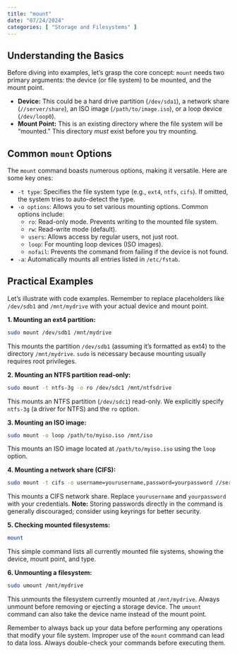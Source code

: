 ```yaml
---
title: "mount"
date: "07/24/2024"
categories: [ "Storage and Filesystems" ]
---
```

## Understanding the Basics

Before diving into examples, let's grasp the core concept:  `mount` needs two primary arguments: the device (or file system) to be mounted, and the mount point.

* **Device:** This could be a hard drive partition (`/dev/sda1`), a network share (`//server/share`), an ISO image (`/path/to/image.iso`), or a loop device (`/dev/loop0`).
* **Mount Point:** This is an existing directory where the file system will be "mounted."  This directory *must* exist before you try mounting.


## Common `mount` Options

The `mount` command boasts numerous options, making it versatile. Here are some key ones:

* `-t type`: Specifies the file system type (e.g., `ext4`, `ntfs`, `cifs`).  If omitted, the system tries to auto-detect the type.
* `-o options`: Allows you to set various mounting options.  Common options include:
    * `ro`: Read-only mode.  Prevents writing to the mounted file system.
    * `rw`: Read-write mode (default).
    * `users`: Allows access by regular users, not just root.
    * `loop`: For mounting loop devices (ISO images).
    * `nofail`: Prevents the command from failing if the device is not found.
* `-a`: Automatically mounts all entries listed in `/etc/fstab`.


## Practical Examples

Let's illustrate with code examples.  Remember to replace placeholders like `/dev/sdb1` and `/mnt/mydrive` with your actual device and mount point.


**1. Mounting an ext4 partition:**

```bash
sudo mount /dev/sdb1 /mnt/mydrive
```

This mounts the partition `/dev/sdb1` (assuming it's formatted as ext4) to the directory `/mnt/mydrive`.  `sudo` is necessary because mounting usually requires root privileges.


**2. Mounting an NTFS partition read-only:**

```bash
sudo mount -t ntfs-3g -o ro /dev/sdc1 /mnt/ntfsdrive
```

This mounts an NTFS partition (`/dev/sdc1`) read-only. We explicitly specify `ntfs-3g` (a driver for NTFS) and the `ro` option.


**3. Mounting an ISO image:**

```bash
sudo mount -o loop /path/to/myiso.iso /mnt/iso
```

This mounts an ISO image located at `/path/to/myiso.iso` using the `loop` option.


**4. Mounting a network share (CIFS):**

```bash
sudo mount -t cifs -o username=yourusername,password=yourpassword //server/share /mnt/network
```

This mounts a CIFS network share.  Replace `yourusername` and `yourpassword` with your credentials.  **Note:** Storing passwords directly in the command is generally discouraged; consider using keyrings for better security.


**5. Checking mounted filesystems:**

```bash
mount
```

This simple command lists all currently mounted file systems, showing the device, mount point, and type.


**6. Unmounting a filesystem:**

```bash
sudo umount /mnt/mydrive
```

This unmounts the filesystem currently mounted at `/mnt/mydrive`.  Always unmount before removing or ejecting a storage device.  The `umount` command can also take the device name instead of the mount point.

Remember to always back up your data before performing any operations that modify your file system.  Improper use of the `mount` command can lead to data loss.  Always double-check your commands before executing them.

